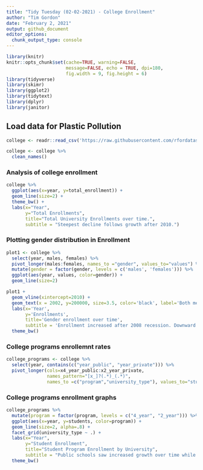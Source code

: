 ```yaml
---
title: "Tidy Tuesday (02-02-2021) - College Enrollment"
author: "Tim Gordon"
date: "February 2, 2021"
output: github_document
editor_options: 
  chunk_output_type: console
---
```


```r
library(knitr)
knitr::opts_chunk$set(cache=TRUE, warning=FALSE,
                      message=FALSE, echo = TRUE, dpi=180,
                      fig.width = 9, fig.height = 6)
library(tidyverse)
library(skimr)
library(ggplot2)
library(tidytext)
library(dplyr)
library(janitor)
```

## Load data for Plastic Pollution

```r
college <- readr::read_csv('https://raw.githubusercontent.com/rfordatascience/tidytuesday/master/data/2021/2021-02-02/hbcu_all.csv')
```

```r
college <- college %>%
  clean_names()
```

### Analysis of college enrollment

```r
college %>%
  ggplot(aes(x=year, y=total_enrollment)) +
  geom_line(size=2) +
  theme_bw() +
  labs(x="Year",
       y="Total Enrollments", 
       title="Total University Enrollments over time.",
       subtitle = "Steepest decline follows growth after 2010.")
```

### Plotting gender distribution in Enrollment

```r
plot1 <- college %>%
  select(year, males, females) %>%
  pivot_longer(males:females, names_to ="gender", values_to="values") %>%
  mutate(gender = factor(gender, levels = c('males', 'females'))) %>%
  ggplot(aes(year, values, color=gender)) +
  geom_line(size=2) 

plot1 + 
  geom_vline(xintercept=2010) +
  geom_text(x = 2002, y=200000, size=3.5, color='black', label='Both men and women returning to school after 2008') +
  labs(x='Year', 
       y='Enrollments',
       title='Gender enrollment over time',
       subtitle = 'Enrollment increased after 2008 recession. Downward trend following largest year in enrollments') +
  theme_bw()
```

### College programs enrollemnt rates

```r
college_programs <- college %>%
  select(year, contains(c("year_public", "year_private"))) %>%
  pivot_longer(cols=x4_year_public:x2_year_private, 
               names_pattern="[x_]?(.*)_(.*)",
               names_to =c("program","university_type"), values_to="students")
```

### College programs enrollment graphs

```r
college_programs %>% 
  mutate(program = factor(program, levels = c("4_year", "2_year"))) %>%
  ggplot(aes(x=year, y=students, color=program)) +
  geom_line(size=2, alpha=.8) +
  facet_grid(university_type ~ .) + 
  labs(x="Year",
       y="Student Enrollment",
       title="Student Program Enrollment by University",
       subtitle = "Public schools saw increased growth over time while private schools stagnated.") +
  theme_bw()
```

